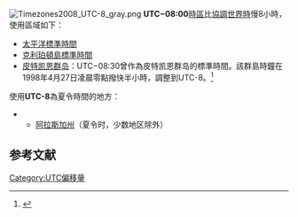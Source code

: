 [[File:Timezones2008_UTC-8_gray.png|thumb]]
'''UTC−08:00'''[[時區|時區]]比[[協調世界時|協調世界時]]慢8小時，使用區域如下： 
* [[太平洋時區|太平洋標準時間]]
* [[克利珀頓島|克利珀頓島標準時間]]
* [[皮特凯恩群岛|皮特凯恩群岛]]：UTC−08:30曾作為皮特凯恩群岛的標準時間。該群島時鐘在1998年4月27日凌晨零點撥快半小時，調整到UTC-8。<ref>{{cite web |url=http://www.timeanddate.com/worldclock/clockchange.html?n=755&year=1998 |title=Clock changes in Adamstown |access-date=February 25, 2010 |archive-date=2014-02-09 |archive-url=https://web.archive.org/web/20140209142721/http://www.timeanddate.com/worldclock/clockchange.html?n=755 |dead-url=no }}</ref>
使用'''UTC-8'''為夏令時間的地方：

* {{Flag|美国}}
** [[阿拉斯加州|阿拉斯加州]]（夏令时，少数地区除外）
{{時差表|-|8}}
==参考文献==
{{reflist}}

{{clear}} 

{{timezones}}

[[Category:UTC偏移量|Category:UTC偏移量]]